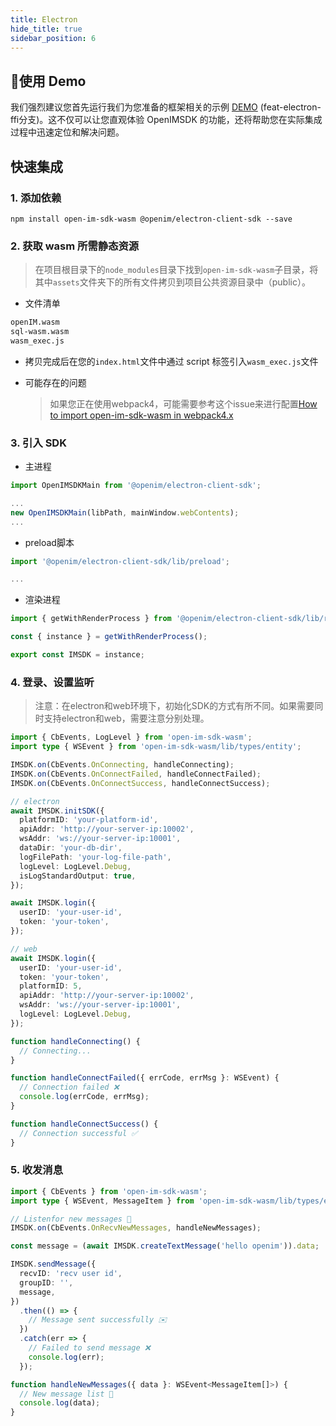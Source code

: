 ```yaml
---
title: Electron
hide_title: true
sidebar_position: 6
---
```



## 🚀使用 Demo
我们强烈建议您首先运行我们为您准备的框架相关的示例 [DEMO](https://github.com/openimsdk/openim-electron-demo) (feat-electron-ffi分支)。这不仅可以让您直观体验 OpenIMSDK 的功能，还将帮助您在实际集成过程中迅速定位和解决问题。


## 快速集成

### 1. 添加依赖

```shell
npm install open-im-sdk-wasm @openim/electron-client-sdk --save
```

### 2. 获取 wasm 所需静态资源

> 在项目根目录下的`node_modules`目录下找到`open-im-sdk-wasm`子目录，将其中`assets`文件夹下的所有文件拷贝到项目公共资源目录中（public）。

- 文件清单

```bash
openIM.wasm
sql-wasm.wasm
wasm_exec.js
```

- 拷贝完成后在您的`index.html`文件中通过 script 标签引入`wasm_exec.js`文件

- 可能存在的问题
  > 如果您正在使用webpack4，可能需要参考这个issue来进行配置[How to import open-im-sdk-wasm in webpack4.x](https://github.com/openimsdk/open-im-sdk-web-wasm/issues/73)

### 3. 引入 SDK

- 主进程

```typescript
import OpenIMSDKMain from '@openim/electron-client-sdk';

...
new OpenIMSDKMain(libPath, mainWindow.webContents);
...
```

- preload脚本

```typescript
import '@openim/electron-client-sdk/lib/preload';

...
```

- 渲染进程

```typescript
import { getWithRenderProcess } from '@openim/electron-client-sdk/lib/render';

const { instance } = getWithRenderProcess();

export const IMSDK = instance;
```

### 4. 登录、设置监听
> 注意：在electron和web环境下，初始化SDK的方式有所不同。如果需要同时支持electron和web，需要注意分别处理。

```typescript
import { CbEvents, LogLevel } from 'open-im-sdk-wasm';
import type { WSEvent } from 'open-im-sdk-wasm/lib/types/entity';

IMSDK.on(CbEvents.OnConnecting, handleConnecting);
IMSDK.on(CbEvents.OnConnectFailed, handleConnectFailed);
IMSDK.on(CbEvents.OnConnectSuccess, handleConnectSuccess);

// electron
await IMSDK.initSDK({
  platformID: 'your-platform-id',
  apiAddr: 'http://your-server-ip:10002',
  wsAddr: 'ws://your-server-ip:10001',
  dataDir: 'your-db-dir',
  logFilePath: 'your-log-file-path',
  logLevel: LogLevel.Debug,
  isLogStandardOutput: true,
});

await IMSDK.login({
  userID: 'your-user-id',
  token: 'your-token',
});

// web
await IMSDK.login({
  userID: 'your-user-id',
  token: 'your-token',
  platformID: 5,
  apiAddr: 'http://your-server-ip:10002',
  wsAddr: 'ws://your-server-ip:10001',
  logLevel: LogLevel.Debug,
});

function handleConnecting() {
  // Connecting...
}

function handleConnectFailed({ errCode, errMsg }: WSEvent) {
  // Connection failed ❌
  console.log(errCode, errMsg);
}

function handleConnectSuccess() {
  // Connection successful ✅
}
```

### 5. 收发消息

```typescript
import { CbEvents } from 'open-im-sdk-wasm';
import type { WSEvent, MessageItem } from 'open-im-sdk-wasm/lib/types/entity';

// Listenfor new messages 📩
IMSDK.on(CbEvents.OnRecvNewMessages, handleNewMessages);

const message = (await IMSDK.createTextMessage('hello openim')).data;

IMSDK.sendMessage({
  recvID: 'recv user id',
  groupID: '',
  message,
})
  .then(() => {
    // Message sent successfully ✉️
  })
  .catch(err => {
    // Failed to send message ❌
    console.log(err);
  });

function handleNewMessages({ data }: WSEvent<MessageItem[]>) {
  // New message list 📨
  console.log(data);
}
```
